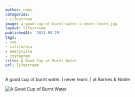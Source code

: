 ```yaml
---
author: rami
categories:
- Lifestream
image: a-good-cup-of-burnt-water-i-never-learn.jpg
layout: lifestream
publishedAt: '2012-09-29'
tags:
- usa
- california
- emeryville
- instagram
title: A Good Cup of Burnt Water
url: lifestream
---
```


A good cup of burnt water. I never learn.  | at Barnes & Noble

![A Good Cup of Burnt Water](/assets/images/content/lifestream/a-good-cup-of-burnt-water-i-never-learn.jpg)
